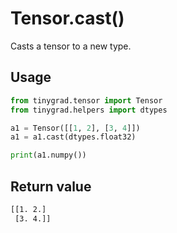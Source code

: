 # Tensor.cast()

Casts a tensor to a new type.

## Usage
```python copy
from tinygrad.tensor import Tensor
from tinygrad.helpers import dtypes

a1 = Tensor([[1, 2], [3, 4]])
a1 = a1.cast(dtypes.float32)

print(a1.numpy())
```

## Return value

```bash
[[1. 2.]
 [3. 4.]]
```